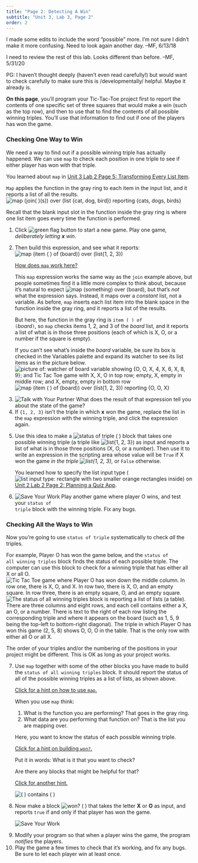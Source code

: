 ```yaml
---
title: "Page 2: Detecting A Win"
subtitle: "Unit 3, Lab 3, Page 2"
order: 2
---
```


::: todo
<p>I made some edits to include the word "possible" more. I'm not sure I
didn't make it more confusing. Need to look again another day. --MF,
6/13/18</p>

<p>I need to review the rest of this lab. Looks different than before.
--MF, 5/31/20</p>

<p>PG: I haven't thought deeply (haven't even read carefully!) but would
want to check carefully to make sure this is /developmentally/ helpful.
Maybe it already is.</p>
:::

::: learn
<p><strong>On this page</strong>, you'll program your Tic-Tac-Toe
project first to report the contents of one specific set of three
squares that would make a win (such as the top row), and then to use
that to find the contents of all possible winning triples. You'll use
that information to find out if one of the players has won the game.</p>
:::

<h3>Checking One Way to Win</h3>

<p>We need a way to find out if a possible winning triple has actually
happened. We can use <code>map</code> to check each position in one
triple to see if either player has won with that triple.</p>

::: endnote
<p>You learned about <code>map</code> in
<a href="/unit-3/lab-2/5-mapping-over-list.html" title="Unit 3 Lab 2 Page 5: Transforming Every List Item">Unit
3 Lab 2 Page 5: Transforming Every List Item</a>.</p>

<p><code>Map</code> applies the function in the gray ring to each item
in the input list, and it reports a list of all the results.<br />
<img src="/img/3-lists/map-example-2.png" title="map (join( )(s)) over (list {cat, dog, bird}) reporting {cats, dogs, birds}" alt="map (join( )(s)) over (list {cat, dog, bird}) reporting {cats, dogs, birds}" class="ms-4"/></p>

<p>Recall that the blank input slot in the function inside the gray ring
is where one list item goes every time the function is performed.</p>
:::

::: forYouToDo
<ol start="1">

<li>Click
<img src="/img/1-introduction/green-flag_button.png" title="green flag button" alt="green flag button"/>
to start a new game. Play one game, <em>deliberately letting
<strong>x</strong> win</em>.</li>

<li>

Then build this expression, and see what it reports:<br />
<img src="/img/3-lists/map-item-board.png" title="map (item ( ) of (board)) over (list{1, 2, 3})" alt="map (item ( ) of (board)) over (list{1, 2, 3})" class="ms-4"/><br />

::: endnote
<a href="#hint-map-item" data-bs-toggle="collapse" title="How does map work here?">How
does <code>map</code> work here?</a>

::: {#hint-map-item .collapse}
<p>This <code>map</code> expression works the same way as the
<code>join</code> example above, but people sometimes find it a little
more complex to think about, because it's natural to expect
<img src="/img/3-lists/map-over-board.png" title="map (something) over (board)" alt="map (something) over (board)"/>,
but that's <em>not</em> what the expression says. Instead, it maps over
a <em>constant</em> list, not a variable. As before, <code>map</code>
inserts each list item into the blank space in the function inside the
gray ring, and it reports a list of the results.</p>

<p>But here, the function in the gray ring is <code>item ( ) of
(</code><var>board</var><code>)</code>, so <code>map</code> checks items
1, 2, and 3 of the <var>board</var> list, and it reports a list of what
is in those three positions (each of which is X, O, or a number if the
square is empty).</p>

<p>If you can't see what's inside the <var>board</var> variable, be sure
its box is checked in the Variables palette and expand its watcher to
see its list items as in the picture below.<br />
<img src="/img/3-lists/ttt-board-var.png" title="picture of: watcher of board variable showing {O, O, X, 4, X, 6, X, 8, 9}; and Tic Tac Toe game with X, X, O in top row; empty, X, empty in middle row; and X, empty, empty in bottom row" alt="picture of: watcher of board variable showing {O, O, X, 4, X, 6, X, 8, 9}; and Tic Tac Toe game with X, X, O in top row; empty, X, empty in middle row; and X, empty, empty in bottom row" class="ms-4 noshadow"/>
<img src="/img/3-lists/map-item-board-reporting.png" title="map (item ( ) of (board)) over (list{1, 2, 3}) reporting {O, O, X}" alt="map (item ( ) of (board)) over (list{1, 2, 3}) reporting {O, O, X}" class="ms-4"/><br /></p>
:::
:::

</li>

<li><img src="/img/icons/talk-with-your-partner.png" title="Talk with Your Partner" alt="Talk with Your Partner" class="inline"/>
What does the result of that expression tell you about the state of the
game?</li>

<li>If <code>{1, 2, 3}</code> isn't the triple in which
<strong>x</strong> won the game, replace the list in the
<code>map</code> expression with the winning triple, and click the
expression again.</li>

<li>

Use this idea to make a
<img src="/img/3-lists/status-of-triple.png" title="status of triple ( )" alt="status of triple ( )"/>
block that takes one possible winning triple (a triple like
<img src="/img/3-lists/{1,2,3}.png" title="list{1, 2, 3}" alt="list{1, 2, 3}"/>)
as input and reports a list of what is in those three positions (X, O,
or a number). Then use it to write an expression in the scripting area
whose value will be <code>True</code> if X won the game <em>in the
triple
<img src="/img/3-lists/{1,2,3}.png" title="list{1, 2, 3}" alt="list{1, 2, 3}"/>,</em>
or <code>False</code> otherwise.

::: endnote
You learned how to specify the list input type
(<img src="/img/3-lists/list_input_slot.png" title="list input type: rectangle with two smaller orange rectangles inside" alt="list input type: rectangle with two smaller orange rectangles inside" class="inline"/>)
on
<a href="/unit-2/lab-2/2-quizzes.html" title="Unit 2 Lab 2 Page 2: Planning a Quiz App">Unit
2 Lab 2 Page 2: Planning a Quiz App</a>.
:::

</li>

<li><img src="/img/icons/save-mini.png" title="Save Your Work" alt="Save Your Work" class="float-end"/>
Play another game where player O wins, and test your <code>status of
triple</code> block with the winning triple. Fix any bugs.</li>

</ol>
:::

<h3>Checking All the Ways to Win</h3>

<p>Now you're going to use <code>status of triple</code> systematically
to check <em>all</em> the triples.</p>

<p>For example, Player O has won the game below, and the <code>status of
all winning triples</code> block finds the status of each possible
triple. The computer can use this block to check for a winning triple
that has either all X or all O.<br />
<img src="/img/3-lists/status-of-all-board.png" title="Tic Tac Toe game where Player O has won down the middle column. In row one, there is X, O, and X. In row two, there is X, O, and an empty square. In row three, there is an empty square, O, and an empty square." alt="Tic Tac Toe game where Player O has won down the middle column. In row one, there is X, O, and X. In row two, there is X, O, and an empty square. In row three, there is an empty square, O, and an empty square." class="ms-4 noshadow"/>
<img src="/img/3-lists/status-of-all-reporting.png" title="The status of all winning triples block is reporting a list of lists (a table). There are three columns and eight rows, and each cell contains either a X, an O, or a number. There is text to the right of each row listing the corresponding triple and where it appears on the board (such as 1, 5, 9 being the top-left to bottom-right diagonal). The triple in which Player O has won this game (2, 5, 8) shows O, O, O in the table. That is the only row with either all O or all X." alt="The status of all winning triples block is reporting a list of lists (a table). There are three columns and eight rows, and each cell contains either a X, an O, or a number. There is text to the right of each row listing the corresponding triple and where it appears on the board (such as 1, 5, 9 being the top-left to bottom-right diagonal). The triple in which Player O has won this game (2, 5, 8) shows O, O, O in the table. That is the only row with either all O or all X." class="ms-4 noshadow"/></p>

::: endnote
The order of your triples and/or the numbering of the positions in your
project might be different. This is OK as long as your project works.
:::

::: forYouToDo
<ol start="7">

<li>Use <code>map</code> together with some of the other blocks you have
made to build the <code>status of all winning triples</code> block. It
should report the status of all of the possible winning triples as a
list of lists, as shown above.</li>

::: endnote
<a href="#hint-status-all" data-bs-toggle="collapse" title="Click for a hint on how to use map.">Click
for a hint on how to use <code>map</code>.</a>

::: {#hint-status-all .collapse}
<p>

When you use <code>map</code> think:

<ol>

<li>What is the function you are performing? That goes in the gray
ring.</li>

<li>What data are you performing that function on? That is the list you
are mapping over.</li>

</ol>

Here, you want to know the status of each possible winning triple.

</p>
:::
:::

::: sidenoteBig
<a href="#hint-won" data-bs-toggle="collapse" title="Click for a hint on building won?.">Click
for a hint on building <code>won?</code>.</a>

::: {#hint-won .collapse}
<p>Put it in words: What is it that you want to check?</p>

<p>Are there any blocks that might be helpful for that?</p>

<p>

<a href="#hint-won-contains" data-bs-toggle="collapse" title="Click for another hint.">Click
for another hint.</a>

::: {#hint-won-contains .collapse}
<img src="/img/3-lists/contains.png" title="( ) contains ( )" alt="( ) contains ( )"/>
:::

</p>
:::
:::

<li>Now make a block
<img src="/img/3-lists/wonQ.png" title="won? ( )" alt="won? ( )"/>
that takes the letter <strong>X</strong> or <strong>O</strong> as input,
and reports <code>true</code> if and only if that player has won the
game.</li>

<img src="/img/icons/save-mini.png" title="Save Your Work" alt="Save Your Work" class="float-end"/>

<li>Modify your program so that when a player wins the game, the program
<em>notifies</em> the players.</li>

<li>Play the game a few times to check that it's working, and fix any
bugs. Be sure to let each player win at least once.</li>

</ol>
:::
